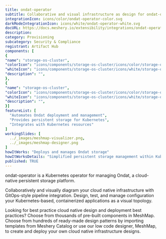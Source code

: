 ```yaml
---
title: ondat-operator
subtitle: Collaborative and visual infrastructure as design for ondat-operator
integrationIcon: icons/color/ondat-operator-color.svg
darkModeIntegrationIcon: icons/white/ondat-operator-white.svg
docURL: https://docs.meshery.io/extensibility/integrations/ondat-operator
description: 
category: Provisioning
subcategory: Security & Compliance
registrant: Artifact Hub
components: [
{
"name": "storage-os-cluster",
"colorIcon": "icons/components/storage-os-cluster/icons/color/storage-os-cluster-color.svg",
"whiteIcon": "icons/components/storage-os-cluster/icons/white/storage-os-cluster-white.svg",
"description": "",
},
{
"name": "storage-os-cluster",
"colorIcon": "icons/components/storage-os-cluster/icons/color/storage-os-cluster-color.svg",
"whiteIcon": "icons/components/storage-os-cluster/icons/white/storage-os-cluster-white.svg",
"description": "",
}]
featureList: [
  "Automates Ondat deployment and management",
  "Provides persistent storage for Kubernetes",
  "Integrates with Kubernetes resources"
]
workingSlides: [
  ../_images/meshmap-visualizer.png,
  ../_images/meshmap-designer.png
]
howItWorks: "Deploys and manages Ondat storage"
howItWorksDetails: "Simplified persistent storage management within Kubernetes"
published: TRUE
---
```

<p>
ondat-operator is a Kubernetes operator for managing Ondat, a cloud-native persistent storage platform.
</p>
<p>
    Collaboratively and visually diagram your cloud native infrastructure with GitOps-style pipeline integration. Design, test, and manage configuration your Kubernetes-based, containerized applications as a visual topology.
</p>
<p>
    Looking for best practice cloud native design and deployment best practices? Choose from thousands of pre-built components in MeshMap. Choose from hundreds of ready-made design patterns by importing templates from Meshery Catalog or use our low code designer, MeshMap, to create and deploy your own cloud native infrastructure designs.
</p>
